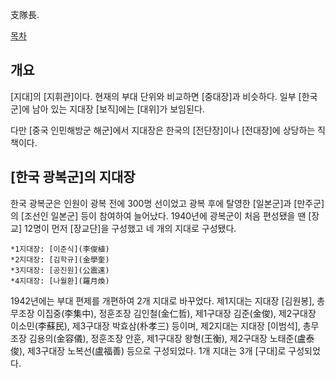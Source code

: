 支隊長. 

[[목차]]
== 개요 ==
[지대]의 [지휘관]이다. 현재의 부대 단위와 비교하면 [중대장]과 비슷하다. 일부 [한국군]에 남아 있는 지대장 [보직]에는 [대위]가 보임된다.

다만 [중국 인민해방군 해군]에서 지대장은 한국의 [전단장]이나 [전대장]에 상당하는 직책이다.
== [한국 광복군]의 지대장 ==
한국 광복군은 인원이 광복 전에 300명 선이었고 광복 후에 탈영한 [일본군]과 [만주군]의 [조선인 일본군] 등이 참여하여 늘어났다. 1940년에 광복군이 처음 편성됐을 땐 [장교] 12명이 먼저 [장교단]을 구성했고 네 개의 지대로 구성됐다.

 *1지대장: [이준식](李俊植)
 *2지대장: [김학규](金學奎)
 *3지대장: [공진원](公震遠)
 *4지대장: [나월환](羅月煥)

1942년에는 부대 편제를 개편하여 2개 지대로 바꾸었다. 제1지대는 지대장 [김원봉], 총무조장 이집중(李集中), 정훈조장 김인철(金仁哲), 제1구대장 김준(金俊), 제2구대장 이소민(李蘇民), 제3구대장 박효삼(朴孝三) 등이며, 제2지대는 지대장 [이범석], 총무조장 김용의(金容儀), 정훈조장 안훈, 제1구대장 왕형(王衡), 제2구대장 노태준(盧泰俊), 제3구대장 노복선(盧福善) 등으로 구성되었다. 1개 지대는 3개 [구대]로 구성되었다.
